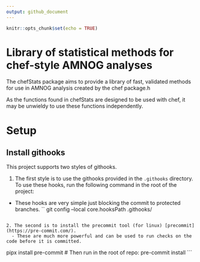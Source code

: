 ```yaml
---
output: github_document
---
```


<!-- README.md is generated from README.Rmd. Please edit that file -->

```r
knitr::opts_chunk$set(echo = TRUE)
```

# Library of statistical methods for chef-style AMNOG analyses


The chefStats package aims to provide a library of fast, validated methods for use in AMNOG analysis created by the chef package.h

As the functions found in chefStats are designed to be used with chef, it may be unwieldy to use these functions independently. 


# Setup

## Install githooks

This project supports two styles of githooks.

1.  The first style is to use the githooks provided in the `.githooks` directory. To use these hooks, run the following command in the root of the project:
  - These hooks are very simple just blocking the commit to protected branches.
``
git config --local core.hooksPath .githooks/
```

2. The second is to install the precommit tool (for linux) [precommit](https://pre-commit.com/). 
  - These are much more powerful and can be used to run checks on the code before it is committed.
```
pipx install pre-commit
# Then run in the root of repo:
pre-commit install
```
